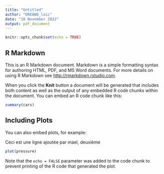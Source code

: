 ```yaml
---
title: "Untitled"
author: "DREANO_loic"
date: "18 November 2022"
output: pdf_document
---
```


```r
knitr::opts_chunk$set(echo = TRUE)
```

## R Markdown

This is an R Markdown document. Markdown is a simple formatting syntax for authoring HTML, PDF, and MS Word documents. For more details on using R Markdown see <http://rmarkdown.rstudio.com>.

When you click the **Knit** button a document will be generated that includes both content as well as the output of any embedded R code chunks within the document. You can embed an R code chunk like this:

```r
summary(cars)
```

## Including Plots

You can also embed plots, for example:

Ceci est une ligne ajoutée par mael, deuxième

```r
plot(pressure)
```

Note that the `echo = FALSE` parameter was added to the code chunk to prevent printing of the R code that generated the plot.
